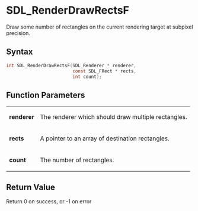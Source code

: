 = SDL_RenderDrawRectsF =

Draw some number of rectangles on the current rendering target at subpixel precision.

== Syntax ==

<syntaxhighlight lang='c'>
int SDL_RenderDrawRectsF(SDL_Renderer * renderer,
                         const SDL_FRect * rects,
                         int count);
</syntaxhighlight>

== Function Parameters ==

{|
|'''renderer'''
|The renderer which should draw multiple rectangles.
|-
|'''rects'''
|A pointer to an array of destination rectangles.
|-
|'''count'''
|The number of rectangles.
|}

== Return Value ==

Return 0 on success, or -1 on error




